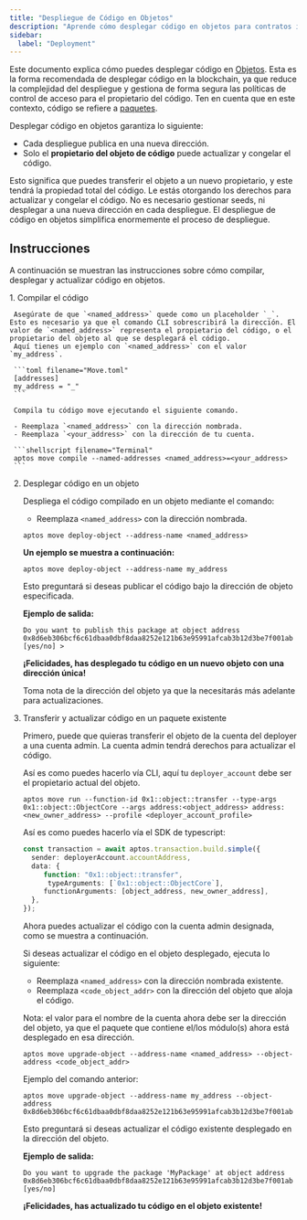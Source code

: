 ```yaml
---
title: "Despliegue de Código en Objetos"
description: "Aprende cómo desplegar código en objetos para contratos inteligentes Move en Aptos."
sidebar:
  label: "Deployment"
---
```



Este documento explica cómo puedes desplegar código en [Objetos](/es/build/smart-contracts/objects). Esta es la forma recomendada de desplegar código en la blockchain, ya que reduce la complejidad del despliegue
y gestiona de forma segura las políticas de control de acceso para el propietario del código. Ten en cuenta que en este contexto, código se refiere a [paquetes](/es/build/smart-contracts/book/packages).

Desplegar código en objetos garantiza lo siguiente:

- Cada despliegue publica en una nueva dirección.
- Solo el **propietario del objeto de código** puede actualizar y congelar el código.

Esto significa que puedes transferir el objeto a un nuevo propietario, y este tendrá la propiedad total del código. Le estás otorgando los derechos para actualizar y congelar el código.
No es necesario gestionar seeds, ni desplegar a una nueva dirección en cada despliegue. El despliegue de código en objetos simplifica enormemente el proceso de despliegue.

## Instrucciones

A continuación se muestran las instrucciones sobre cómo compilar, desplegar y actualizar código en objetos.

<Steps>
  1. Compilar el código

     Asegúrate de que `<named_address>` quede como un placeholder `_`. Esto es necesario ya que el comando CLI sobrescribirá la dirección. El valor de `<named_address>` representa el propietario del código, o el propietario del objeto al que se desplegará el código.
     Aquí tienes un ejemplo con `<named_address>` con el valor `my_address`.

     ```toml filename="Move.toml"
     [addresses]
     my_address = "_"
     ```

     Compila tu código move ejecutando el siguiente comando.

     - Reemplaza `<named_address>` con la dirección nombrada.
     - Reemplaza `<your_address>` con la dirección de tu cuenta.

     ```shellscript filename="Terminal"
     aptos move compile --named-addresses <named_address>=<your_address>
     ```

  2. Desplegar código en un objeto

     Despliega el código compilado en un objeto mediante el comando:

     - Reemplaza `<named_address>` con la dirección nombrada.

     ```shellscript filename="Terminal"
     aptos move deploy-object --address-name <named_address>
     ```

     **Un ejemplo se muestra a continuación:**

     ```shellscript filename="Terminal"
     aptos move deploy-object --address-name my_address
     ```

     Esto preguntará si deseas publicar el código bajo la dirección de objeto especificada.

     **Ejemplo de salida:**

     ```shellscript filename="Terminal"
     Do you want to publish this package at object address 0x8d6eb306bcf6c61dbaa0dbf8daa8252e121b63e95991afcab3b12d3be7f001ab [yes/no] >
     ```

     **¡Felicidades, has desplegado tu código en un nuevo objeto con una dirección única!**

     Toma nota de la dirección del objeto ya que la necesitarás más adelante para actualizaciones.

  3. Transferir y actualizar código en un paquete existente

     Primero, puede que quieras transferir el objeto de la cuenta del deployer a una cuenta admin. La cuenta admin tendrá derechos para actualizar el código.

     Así es como puedes hacerlo vía CLI, aquí tu `deployer_account` debe ser el propietario actual del objeto.

     ```shellscript
     aptos move run --function-id 0x1::object::transfer --type-args 0x1::object::ObjectCore --args address:<object_address> address:<new_owner_address> --profile <deployer_account_profile>
     ```

     Así es como puedes hacerlo vía el SDK de typescript:

     ```typescript
     const transaction = await aptos.transaction.build.simple({
       sender: deployerAccount.accountAddress,
       data: {
      	  function: "0x1::object::transfer",
           typeArguments: [`0x1::object::ObjectCore`],
      	  functionArguments: [object_address, new_owner_address],
       },
     });
     ```

     Ahora puedes actualizar el código con la cuenta admin designada, como se muestra a continuación.

     Si deseas actualizar el código en el objeto desplegado, ejecuta lo siguiente:

     - Reemplaza `<named_address>` con la dirección nombrada existente.
     - Reemplaza `<code_object_addr>` con la dirección del objeto que aloja el código.

     Nota: el valor para el nombre de la cuenta ahora debe ser la dirección del objeto, ya que el paquete que contiene el/los módulo(s) ahora está desplegado en esa dirección.

     ```shellscript filename="Terminal"
     aptos move upgrade-object --address-name <named_address> --object-address <code_object_addr>
     ```

     Ejemplo del comando anterior:

     ```shellscript filename="Terminal"
     aptos move upgrade-object --address-name my_address --object-address 0x8d6eb306bcf6c61dbaa0dbf8daa8252e121b63e95991afcab3b12d3be7f001ab
     ```

     Esto preguntará si deseas actualizar el código existente desplegado en la dirección del objeto.

     **Ejemplo de salida:**

     ```shellscript filename="Terminal"
     Do you want to upgrade the package 'MyPackage' at object address 0x8d6eb306bcf6c61dbaa0dbf8daa8252e121b63e95991afcab3b12d3be7f001ab [yes/no]
     ```

     **¡Felicidades, has actualizado tu código en el objeto existente!**
</Steps>
